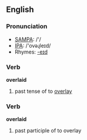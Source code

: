 ==English==

===Pronunciation===
*[[w:SAMPA|SAMPA]]: /'/
*[[w:IPA|IPA]]: /'ovəɻleɪd/
*Rhymes: [[Rhymes:English:-eɪd|-eɪd]]

===Verb===
'''overlaid'''

# past tense of to [[overlay]]

===Verb===
'''overlaid'''

# past participle of to overlay
